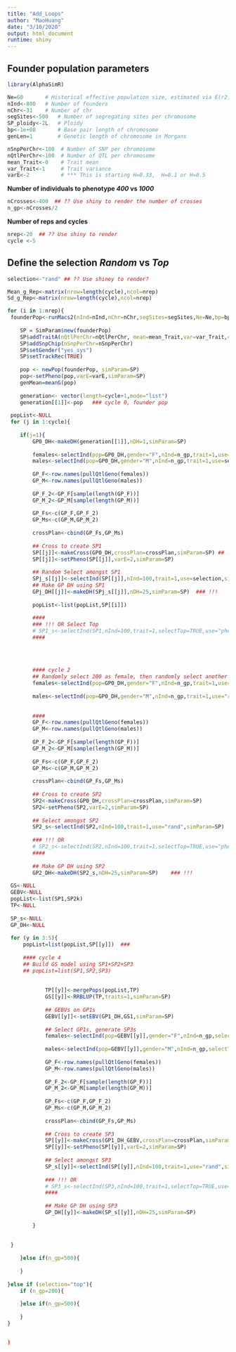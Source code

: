 ```yaml
---
title: "Add_Loops"
author: "MaoHuang"
date: "3/10/2020"
output: html_document
runtime: shiny 
---
```


## Founder population parameters
```r
library(AlphaSimR)
```

```r
Ne=60       # Historical effective population size, estimated via E(r2)=1/(1+4*Ne*c)
nInd<-800   # Number of founders
nChr<-31    # Number of chr
segSites<-500   # Number of segregating sites per chromosome
SP_ploidy<-2L   # Ploidy
bp<-1e+08       # Base pair length of chromosome
genLen=1        # Genetic length of chromosome in Morgans

nSnpPerChr<-100  # Number of SNP per chromosome
nQtlPerChr<-100  # Number of QTL per chromosome
mean_Trait<-0    # Trait mean
var_Trait<-1     # Trait variance
varE<-2          # *** This is starting H=0.33,  H=0.1 or H=0.5

```

**Number of individuals to  phenotype *400* vs *1000* **
```r
nCrosses<-400  ## ?? Use shiny to render the number of crosses
n_gp<-nCrosses/2
```

**Number of reps and cycles **
```r
nrep<-20  ## ?? Use shiny to render
cycle <-5
```

## Define the selection *Random* vs *Top*
```r
selection<-"rand" ## ?? Use shiney to render?
```

```r
Mean_g_Rep<-matrix(nrow=length(cycle),ncol=nrep)
Sd_g_Rep<-matrix(nrow=length(cycle),ncol=nrep)

for (i in 1:nrep){
 founderPop<-runMacs2(nInd=nInd,nChr=nChr,segSites=segSites,Ne=Ne,bp=bp,genLen=1,inbred=TRUE,ploidy=SP_ploidy, returnCommand = FALSE, nThreads = NULL)
    
    SP = SimParam$new(founderPop)
    SP$addTraitA(nQtlPerChr=nQtlPerChr, mean=mean_Trait,var=var_Trait,corA=NULL)
    SP$addSnpChip(nSnpPerChr=nSnpPerChr)
    SP$setGender("yes_sys")
    SP$setTrackRec(TRUE)
    
    pop <- newPop(founderPop, simParam=SP)
    pop<-setPheno(pop,varE=varE,simParam=SP)
    genMean=meanG(pop)
    
    generation<- vector(length=cycle+1,mode="list")
    generation[[1]]<-pop   ### cycle 0, founder pop
    
 popList<-NULL   
 for (j in 1:cycle){ 
    
    if(j=1){
        GP0_DH<-makeDH(generation[[1]],nDH=1,simParam=SP)
        
        females<-selectInd(pop=GP0_DH,gender="F",nInd=n_gp,trait=1,use=selection,simParam=SP)
        males<-selectInd(pop=GP0_DH,gender="M",nInd=n_gp,trait=1,use=selection,simParam=SP)
        
        GP_F<-row.names(pullQtlGeno(females))
        GP_M<-row.names(pullQtlGeno(males))
        
        GP_F_2<-GP_F[sample(length(GP_F))]
        GP_M_2<-GP_M[sample(length(GP_M))]
        
        GP_Fs<-c(GP_F,GP_F_2)
        GP_Ms<-c(GP_M,GP_M_2)
        
        crossPlan<-cbind(GP_Fs,GP_Ms)
        
        ## Cross to create SP1
        SP[[j]]<-makeCross(GP0_DH,crossPlan=crossPlan,simParam=SP) ## !!!!Update GP0_DH
        SP[[j]]<-setPheno(SP[[j]],varE=2,simParam=SP)
        
        ## Random Select amongst SP1
        SPj_s[[j]]<-selectInd(SP[[j]],nInd=100,trait=1,use=selection,simParam=SP)
        ## Make GP DH using SP1
        GPj_DH[[j]]<-makeDH(SPj_s[[j]],nDH=25,simParam=SP)	### !!!
        
        popList<-list(popList,SP[[i]])
                
        ####
        ### !!! OR Select Top
        # SP1_s<-selectInd(SP1,nInd=100,trait=1,selectTop=TRUE,use="pheno",simParam=SP)
        ####
        
        
        
        
        #### cycle 2
        ## Randomly select 200 as female, then randomly select another 200 as male
        females<-selectInd(pop=GP0_DH,gender="F",nInd=n_gp,trait=1,use="rand",simParam=SP)
      
        males<-selectInd(pop=GP0_DH,gender="M",nInd=n_gp,trait=1,use="rand",simParam=SP)
        
        
        #### 
        GP_F<-row.names(pullQtlGeno(females))
        GP_M<-row.names(pullQtlGeno(males))
        
        GP_F_2<-GP_F[sample(length(GP_F))]
        GP_M_2<-GP_M[sample(length(GP_M))]
        
        GP_Fs<-c(GP_F,GP_F_2)
        GP_Ms<-c(GP_M,GP_M_2)
        
        crossPlan<-cbind(GP_Fs,GP_Ms)
        
        ## Cross to create SP2
        SP2<-makeCross(GP0_DH,crossPlan=crossPlan,simParam=SP)	
        SP2<-setPheno(SP2,varE=2,simParam=SP)
        
        ## Select amongst SP2 
        SP2_s<-selectInd(SP2,nInd=100,trait=1,use="rand",simParam=SP)					
        
        ### !!! OR			 
        # SP2_s<-selectInd(SP2,nInd=100,trait=1,selectTop=TRUE,use="pheno",simParam=SP)	
        ####	
        
        ## Make GP DH using SP2
        GP2_DH<-makeDH(SP2_s,nDH=25,simParam=SP)	### !!!
 
 GS<-NULL
 GEBV<-NULL
 popList<-list(SP1,SP2k)
 TP<-NULL
 
 SP_s<-NULL
 GP_DH<-NULL
 
 for (y in 3:5){
     popList=list(popList,SP[[y]])  ###
     
     #### cycle 4
     ## Build GS model using SP1+SP2+SP3
     ## popList=list(SP1,SP2,SP3)
     
     
            TP[[y]]<-mergePops(popList,TP)
            GS[[y]]<-RRBLUP(TP,traits=1,simParam=SP)
            
            ## GEBVs on GP1s
            GEBV[[y]]<-setEBV(GP1_DH,GS1,simParam=SP)
            
            ## Select GP1s, generate SP3s
            females<-selectInd(pop=GEBV[[y]],gender="F",nInd=n_gp,selectTop=TRUE,trait=1,use="ebv",simParam=SP)
            
            males<-selectInd(pop=GEBV[[y]],gender="M",nInd=n_gp,selectTop=TRUE,trait=1,use="ebv",simParam=SP)
            
            GP_F<-row.names(pullQtlGeno(females))
            GP_M<-row.names(pullQtlGeno(males))
            
            GP_F_2<-GP_F[sample(length(GP_F))]
            GP_M_2<-GP_M[sample(length(GP_M))]
            
            GP_Fs<-c(GP_F,GP_F_2)
            GP_Ms<-c(GP_M,GP_M_2)
            
            crossPlan<-cbind(GP_Fs,GP_Ms)
            
            ## Cross to create SP3
            SP[[y]]<-makeCross(GP1_DH_GEBV,crossPlan=crossPlan,simParam=SP)
            SP[[y]]<-setPheno(SP[[y]],varE=2,simParam=SP)
            
            ## Select amongst SP3 
            SP_s[[y]]<-selectInd(SP[[y]],nInd=100,trait=1,use="rand",simParam=SP)
            
            ### !!! OR			 
            # SP3_s<-selectInd(SP3,nInd=100,trait=1,selectTop=TRUE,use="pheno",simParam=SP)	
            ####	
            
            ## Make GP DH using SP3
            GP_DH[[y]]<-makeDH(SP_s[[y]],nDH=25,simParam=SP)
            
        }
        
        
 }
        
    }else if(n_gp=500){
        
    }
    
}else if (selection="top"){
    if (n_gp=200){
        
    }else if(n_gp=500){
        
    }
}


)



```
